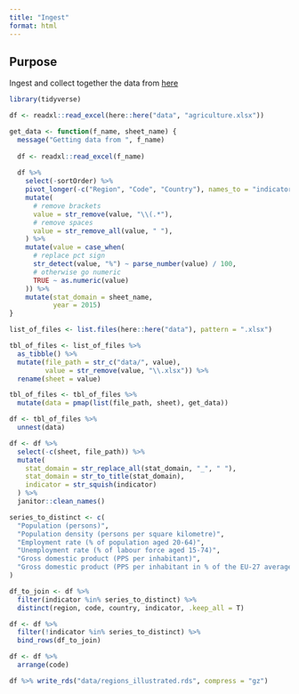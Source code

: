 ```yaml
---
title: "Ingest"
format: html
---
```

## Purpose

Ingest and collect together the data from [here](https://ec.europa.eu/eurostat/cache/RCI/#?vis=nuts2.scitech&lang=en)



```r
library(tidyverse)

df <- readxl::read_excel(here::here("data", "agriculture.xlsx"))

get_data <- function(f_name, sheet_name) {
  message("Getting data from ", f_name)
  
  df <- readxl::read_excel(f_name)
  
  df %>%
    select(-sortOrder) %>%
    pivot_longer(-c("Region", "Code", "Country"), names_to = "indicator") %>%
    mutate(
      # remove brackets
      value = str_remove(value, "\\(.*"),
      # remove spaces
      value = str_remove_all(value, " "),
    ) %>%
    mutate(value = case_when(
      # replace pct sign
      str_detect(value, "%") ~ parse_number(value) / 100,
      # otherwise go numeric
      TRUE ~ as.numeric(value)
    )) %>% 
    mutate(stat_domain = sheet_name,
           year = 2015)
}

list_of_files <- list.files(here::here("data"), pattern = ".xlsx")

tbl_of_files <- list_of_files %>% 
  as_tibble() %>% 
  mutate(file_path = str_c("data/", value),
         value = str_remove(value, "\\.xlsx")) %>% 
  rename(sheet = value)

tbl_of_files <- tbl_of_files %>% 
  mutate(data = pmap(list(file_path, sheet), get_data))

df <- tbl_of_files %>% 
  unnest(data)
```


```r
df <- df %>%
  select(-c(sheet, file_path)) %>%
  mutate(
    stat_domain = str_replace_all(stat_domain, "_", " "),
    stat_domain = str_to_title(stat_domain),
    indicator = str_squish(indicator)
  ) %>% 
  janitor::clean_names()

series_to_distinct <- c(
  "Population (persons)",
  "Population density (persons per square kilometre)",
  "Employment rate (% of population aged 20-64)",
  "Unemployment rate (% of labour force aged 15-74)",
  "Gross domestic product (PPS per inhabitant)",
  "Gross domestic product (PPS per inhabitant in % of the EU-27 average)"
)

df_to_join <- df %>% 
  filter(indicator %in% series_to_distinct) %>% 
  distinct(region, code, country, indicator, .keep_all = T)

df <- df %>% 
  filter(!indicator %in% series_to_distinct) %>% 
  bind_rows(df_to_join)

df <- df %>%
  arrange(code)

df %>% write_rds("data/regions_illustrated.rds", compress = "gz")
```

